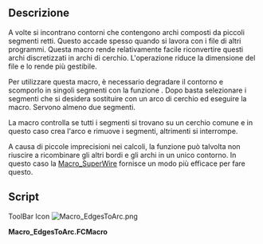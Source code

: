 <languages/>
<div class="mw-translate-fuzzy">
{{Macro/it
|Name=EdgesToArc
|Translate=Da Segmento a Arco
|Icon=Macro_EdgesToArc.png
|Description=Sostituisce, se possibile, i segmenti selezionati con un arco di cerchio. Utile per il ripristino di archi discretizzati.
|Author=Jreinhardt
|Version=1.0
|Date=2014-01-02
|FCVersion=Tutte versione
|Download=[https://www.freecadweb.org/wiki/images/6/65/Macro_EdgesToArc.png Icona per la ToolBar]
|SeeAlso=[[Macro_SuperWire/it|Macro SuperWire]]
}}
</div>

==Descrizione==
A volte si incontrano contorni che contengono archi composti da piccoli segmenti retti. Questo accade spesso quando si lavora con i file di altri programmi. Questa macro rende relativamente facile riconvertire questi archi discretizzati in archi di cerchio. L'operazione riduce la dimensione del file e lo rende più gestibile.

Per utilizzare questa macro, è necessario degradare il contorno e scomporlo in singoli segmenti con la funzione {{KEY|[[Image:Draft_Downgrade.svg|16px]] [[Draft Downgrade/it|Draft Downgrade]]}}. Dopo basta selezionare i segmenti che si desidera sostituire con un arco di cerchio ed eseguire la macro. Servono almeno due segmenti.

La macro controlla se tutti i segmenti si trovano su un cerchio comune e in questo caso crea l'arco e rimuove i segmenti, altrimenti si interrompe.

A causa di piccole imprecisioni nei calcoli, la funzione {{KEY|[[Image:Draft_Upgrade.svg|16px]] [[Draft Upgrade/it|Draft Upgrade]]}} può talvolta non riuscire a ricombinare gli altri bordi e gli archi in un unico contorno. In questo caso la [[Macro_SuperWire/it|Macro_SuperWire]] fornisce un modo più efficace per fare questo.

==Script==

ToolBar Icon [[Image:Macro_EdgesToArc.png]]

'''Macro_EdgesToArc.FCMacro'''

{{MacroCode|code=

import Draft
import FreeCADGui, FreeCAD
from FreeCAD import Base, Console
from math import atan2, pi, fabs

#This macro replaces a number of edges approximating a circular arc by a proper circular arc.
#It might be necessary to use the superwire macro to recombine the edges back to a wire, because of small errors in the calculations.

sel = FreeCADGui.Selection.getSelection()
if len(sel) < 2:
    Console.PrintError("Too few edges are selected\n")
edges = [s.Shape for s in sel]

start_vertices = []
end_vertices = []
for edge in edges:
    start_vertices.append(edge.Vertexes[0].Point)
    end_vertices.append(edge.Vertexes[1].Point)
vertices = start_vertices + end_vertices

start,end,middle = None,None,None

#find start and end points
for edge in edges:
    is_start = True
    is_end = True
    for point in end_vertices:
        if edge.Vertexes[0].Point.distanceToPoint(point) < 1e-8:
            is_start = False

    for point in start_vertices:
        if edge.Vertexes[1].Point.distanceToPoint(point) < 1e-8:
            is_end = False
    if is_start:
        start = edge.Vertexes[0].Point
    if is_end:
        end = edge.Vertexes[1].Point

#find middle point, at least not too far away from the middle

for v in vertices:
    ratio = v.distanceToPoint(start)/v.distanceToPoint(end)
    if ratio > 0.5 and ratio < 2.:
        middle = v
        break

if middle is None:
    Console.PrintError("Could not find suitable middle point\n")

arc = Part.ArcOfCircle(start,middle,end)

#Check circularity
circular = True
for v in vertices:
    if fabs(v.distanceToPoint(arc.Center) - arc.Radius) > 1e-6:
        Console.PrintError("Edges do not approximate a circular arc\n")
        circular = False
        break

if circular:
        Part.show(arc.toShape())
        for shape in sel:
            FreeCAD.ActiveDocument.removeObject(shape.Name)
}}
{{clear}}
